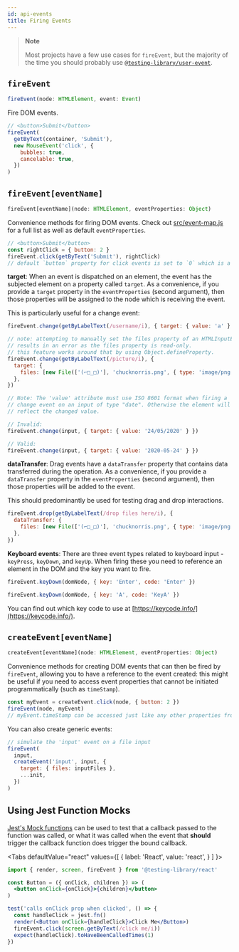 ```yaml
---
id: api-events
title: Firing Events
---
```



> **Note**
>
> Most projects have a few use cases for `fireEvent`, but the majority of the
> time you should probably use
> [`@testing-library/user-event`](ecosystem-user-event.mdx).

## `fireEvent`

```typescript
fireEvent(node: HTMLElement, event: Event)
```

Fire DOM events.

```javascript
// <button>Submit</button>
fireEvent(
  getByText(container, 'Submit'),
  new MouseEvent('click', {
    bubbles: true,
    cancelable: true,
  })
)
```

## `fireEvent[eventName]`

```typescript
fireEvent[eventName](node: HTMLElement, eventProperties: Object)
```

Convenience methods for firing DOM events. Check out
[src/event-map.js](https://github.com/testing-library/dom-testing-library/blob/main/src/event-map.js)
for a full list as well as default `eventProperties`.

```javascript
// <button>Submit</button>
const rightClick = { button: 2 }
fireEvent.click(getByText('Submit'), rightClick)
// default `button` property for click events is set to `0` which is a left click.
```

**target**: When an event is dispatched on an element, the event has the
subjected element on a property called `target`. As a convenience, if you
provide a `target` property in the `eventProperties` (second argument), then
those properties will be assigned to the node which is receiving the event.

This is particularly useful for a change event:

```javascript
fireEvent.change(getByLabelText(/username/i), { target: { value: 'a' } })

// note: attempting to manually set the files property of an HTMLInputElement
// results in an error as the files property is read-only.
// this feature works around that by using Object.defineProperty.
fireEvent.change(getByLabelText(/picture/i), {
  target: {
    files: [new File(['(⌐□_□)'], 'chucknorris.png', { type: 'image/png' })],
  },
})

// Note: The 'value' attribute must use ISO 8601 format when firing a
// change event on an input of type "date". Otherwise the element will not
// reflect the changed value.

// Invalid:
fireEvent.change(input, { target: { value: '24/05/2020' } })

// Valid:
fireEvent.change(input, { target: { value: '2020-05-24' } })
```

**dataTransfer**: Drag events have a `dataTransfer` property that contains data
transferred during the operation. As a convenience, if you provide a
`dataTransfer` property in the `eventProperties` (second argument), then those
properties will be added to the event.

This should predominantly be used for testing drag and drop interactions.

```javascript
fireEvent.drop(getByLabelText(/drop files here/i), {
  dataTransfer: {
    files: [new File(['(⌐□_□)'], 'chucknorris.png', { type: 'image/png' })],
  },
})
```

**Keyboard events**: There are three event types related to keyboard input -
`keyPress`, `keyDown`, and `keyUp`. When firing these you need to reference an
element in the DOM and the key you want to fire.

```javascript
fireEvent.keyDown(domNode, { key: 'Enter', code: 'Enter' })

fireEvent.keyDown(domNode, { key: 'A', code: 'KeyA' })
```

You can find out which key code to use at
[https://keycode.info/](https://keycode.info/).

## `createEvent[eventName]`

```typescript
createEvent[eventName](node: HTMLElement, eventProperties: Object)
```

Convenience methods for creating DOM events that can then be fired by
`fireEvent`, allowing you to have a reference to the event created: this might
be useful if you need to access event properties that cannot be initiated
programmatically (such as `timeStamp`).

```javascript
const myEvent = createEvent.click(node, { button: 2 })
fireEvent(node, myEvent)
// myEvent.timeStamp can be accessed just like any other properties from myEvent
```

You can also create generic events:

```javascript
// simulate the 'input' event on a file input
fireEvent(
  input,
  createEvent('input', input, {
    target: { files: inputFiles },
    ...init,
  })
)
```

## Using Jest Function Mocks

[Jest's Mock functions](https://jestjs.io/docs/en/mock-functions) can be used to
test that a callback passed to the function was called, or what it was called
when the event that **should** trigger the callback function does trigger the
bound callback.

  <Tabs
    defaultValue="react"
    values={[
      { label: 'React', value: 'react', }
    ]
  }>
  <TabItem value="react">

```jsx
import { render, screen, fireEvent } from '@testing-library/react'

const Button = ({ onClick, children }) => (
  <button onClick={onClick}>{children}</button>
)

test('calls onClick prop when clicked', () => {
  const handleClick = jest.fn()
  render(<Button onClick={handleClick}>Click Me</Button>)
  fireEvent.click(screen.getByText(/click me/i))
  expect(handleClick).toHaveBeenCalledTimes(1)
})
```

  </TabItem>
  </Tabs>
